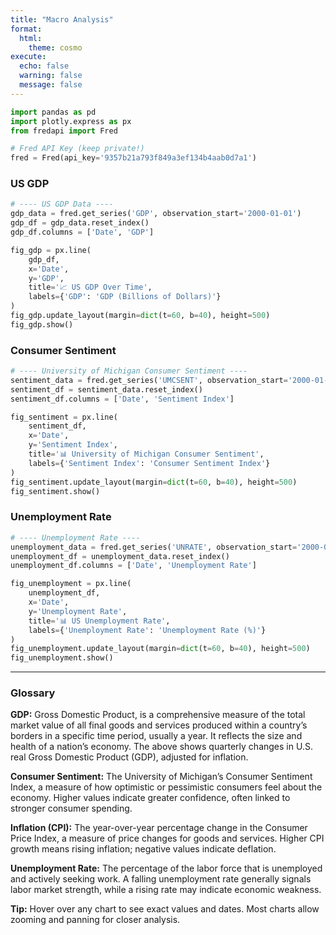```yaml
---
title: "Macro Analysis"
format:
  html:
    theme: cosmo
execute:
  echo: false
  warning: false
  message: false
---
```


::: {.panel-tabset}

```python

import pandas as pd
import plotly.express as px
from fredapi import Fred

# Fred API Key (keep private!)
fred = Fred(api_key='9357b21a793f849a3ef134b4aab0d7a1')

```

### US GDP

```python

# ---- US GDP Data ----
gdp_data = fred.get_series('GDP', observation_start='2000-01-01')
gdp_df = gdp_data.reset_index()
gdp_df.columns = ['Date', 'GDP']

fig_gdp = px.line(
    gdp_df,
    x='Date',
    y='GDP',
    title='📈 US GDP Over Time',
    labels={'GDP': 'GDP (Billions of Dollars)'}
)
fig_gdp.update_layout(margin=dict(t=60, b=40), height=500)
fig_gdp.show()

```


### Consumer Sentiment

```python

# ---- University of Michigan Consumer Sentiment ----
sentiment_data = fred.get_series('UMCSENT', observation_start='2000-01-01')
sentiment_df = sentiment_data.reset_index()
sentiment_df.columns = ['Date', 'Sentiment Index']

fig_sentiment = px.line(
    sentiment_df,
    x='Date',
    y='Sentiment Index',
    title='📊 University of Michigan Consumer Sentiment',
    labels={'Sentiment Index': 'Consumer Sentiment Index'}
)
fig_sentiment.update_layout(margin=dict(t=60, b=40), height=500)
fig_sentiment.show()

```

### Unemployment Rate

```python

# ---- Unemployment Rate ----
unemployment_data = fred.get_series('UNRATE', observation_start='2000-01-01')
unemployment_df = unemployment_data.reset_index()
unemployment_df.columns = ['Date', 'Unemployment Rate']

fig_unemployment = px.line(
    unemployment_df,
    x='Date',
    y='Unemployment Rate',
    title='📊 US Unemployment Rate',
    labels={'Unemployment Rate': 'Unemployment Rate (%)'}
)
fig_unemployment.update_layout(margin=dict(t=60, b=40), height=500)
fig_unemployment.show()

```

:::

***
### Glossary

**GDP:** Gross Domestic Product, is a comprehensive measure of the total market value of all final goods and services produced within a country's borders in a specific time period, usually a year. It reflects the size and health of a nation's economy. The above shows quarterly changes in U.S. real Gross Domestic Product (GDP), adjusted for inflation.

**Consumer Sentiment:** The University of Michigan’s Consumer Sentiment Index, a measure of how optimistic or pessimistic consumers feel about the economy. Higher values indicate greater confidence, often linked to stronger consumer spending.

**Inflation (CPI):** The year-over-year percentage change in the Consumer Price Index, a measure of price changes for goods and services. Higher CPI growth means rising inflation; negative values indicate deflation.

**Unemployment Rate:** The percentage of the labor force that is unemployed and actively seeking work. A falling unemployment rate generally signals labor market strength, while a rising rate may indicate economic weakness.

**Tip:** Hover over any chart to see exact values and dates. Most charts allow zooming and panning for closer analysis.